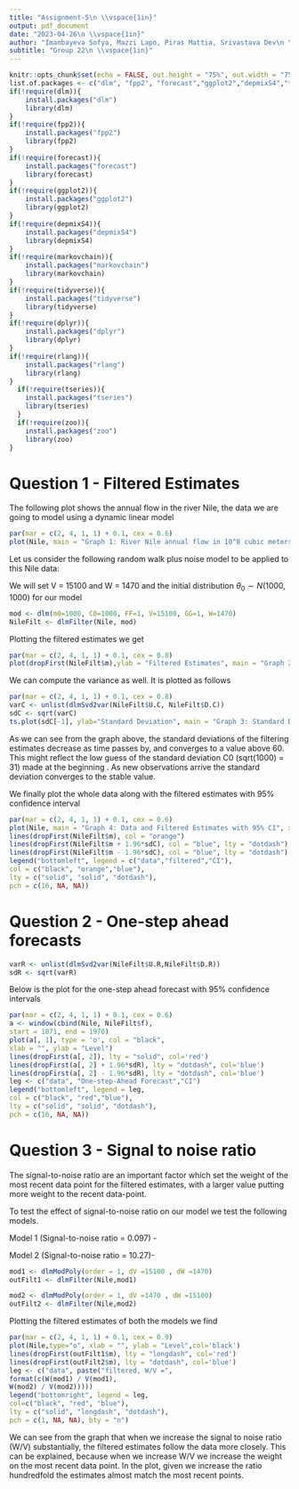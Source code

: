 ```yaml
---
title: "Assignment-5\n \\vspace{1in}"
output: pdf_document
date: "2023-04-26\n \\vspace{1in}"
author: "Imanbayeva Sofya, Mazzi Lapo, Piras Mattia, Srivastava Dev\n \\vspace{1in}"
subtitle: "Group 22\n \\vspace{1in}"
---
```

\newpage
```r
knitr::opts_chunk$set(echo = FALSE, out.height = "75%", out.width = "75%")
list.of.packages <- c("dlm", "fpp2", "forecast","ggplot2","depmixS4","tidyverse","dplyr","rlang","tseries","zoo")
if(!require(dlm)){
    install.packages("dlm")
    library(dlm)
}
if(!require(fpp2)){
    install.packages("fpp2")
    library(fpp2)
}
if(!require(forecast)){
    install.packages("forecast")
    library(forecast)
}
if(!require(ggplot2)){
    install.packages("ggplot2")
    library(ggplot2)
}
if(!require(depmixS4)){
    install.packages("depmixS4")
    library(depmixS4)
}
if(!require(markovchain)){
    install.packages("markovchain")
    library(markovchain)
}
if(!require(tidyverse)){
    install.packages("tidyverse")
    library(tidyverse)
}
if(!require(dplyr)){
    install.packages("dplyr")
    library(dplyr)
}
if(!require(rlang)){
    install.packages("rlang")
    library(rlang)
}
  if(!require(tseries)){
    install.packages("tseries")
    library(tseries)
  }
  if(!require(zoo)){
    install.packages("zoo")
    library(zoo)
}
```

# Question 1 - Filtered Estimates

The following plot shows the annual flow in the river Nile, the data we are going to model using a dynamic linear model
```r
par(mar = c(2, 4, 1, 1) + 0.1, cex = 0.6)
plot(Nile, main = "Graph 1: River Nile annual flow in 10^8 cubic meters (1871-1970)", xlab = "Time", ylab= "Water flow in 10^8 cubic meters")
```

Let us consider the following random walk plus noise model to be applied to this Nile data:
\begin{eqnarray*} 
Y_t &= \theta_t + v_t \quad    & v_t \overset{i.i.d.}\sim N(0, V)\\
\theta_t &= \theta_{t-1} + w_t \quad   & v_t \overset{i.i.d.}\sim N(0, W)
\end{eqnarray*}

We will set V = 15100 and W = 1470 and the initial distribution $\theta_0 \sim N(1000,1000)$ for our model

```r
mod <- dlm(m0=1000, C0=1000, FF=1, V=15100, GG=1, W=1470)
NileFilt <- dlmFilter(Nile, mod)
```

Plotting the filtered estimates we get

```r
par(mar = c(2, 4, 1, 1) + 0.1, cex = 0.8)
plot(dropFirst(NileFilt$m),ylab = "Filtered Estimates", main = "Graph 2: Filtered Estimates using V=15100, W=1470")
```

We can compute the variance as well. It is plotted as follows
```r
par(mar = c(2, 4, 1, 1) + 0.1, cex = 0.8)
varC <- unlist(dlmSvd2var(NileFilt$U.C, NileFilt$D.C))
sdC <- sqrt(varC)
ts.plot(sdC[-1], ylab="Standard Deviation", main = "Graph 3: Standard Deviation of the filtered estimates")
```

As we can see from the graph above, the standard deviations of the filtering estimates decrease as time passes by, and converges to a value above 60. This might reflect the low guess of the standard deviation C0 (sqrt(1000) = 31) made at the beginning . As new observations arrive the standard deviation converges to the stable value. 

We finally plot the whole data along with the filtered estimates with 95% confidence interval

```r
par(mar = c(2, 4, 1, 1) + 0.1, cex = 0.6)
plot(Nile, main = "Graph 4: Data and Filtered Estimates with 95% CI", xlab = "Time", ylab= "Water flow in 10^8 cubic meters", type = "o")
lines(dropFirst(NileFilt$m), col = "orange")
lines(dropFirst(NileFilt$m + 1.96*sdC), col = "blue", lty = "dotdash")
lines(dropFirst(NileFilt$m - 1.96*sdC), col = "blue", lty = "dotdash")
legend("bottomleft", legend = c("data","filtered","CI"),
col = c("black", "orange","blue"),
lty = c("solid", "solid", "dotdash"),
pch = c(16, NA, NA))
```


# Question 2 - One-step ahead forecasts


```r
varR <- unlist(dlmSvd2var(NileFilt$U.R,NileFilt$D.R))
sdR <- sqrt(varR)
```

Below is the plot for the one-step ahead forecast with 95% confidence intervals

```r
par(mar = c(2, 4, 1, 1) + 0.1, cex = 0.6)
a <- window(cbind(Nile, NileFilt$f),
start = 1871, end = 1970)
plot(a[, 1], type = 'o', col = "black",
xlab = "", ylab = "Level")
lines(dropFirst(a[, 2]), lty = "solid", col='red')
lines(dropFirst(a[, 2] + 1.96*sdR), lty = "dotdash", col='blue')
lines(dropFirst(a[, 2] - 1.96*sdR), lty = "dotdash", col='blue')
leg <- c("data", "One-step-Ahead Forecast","CI")
legend("bottomleft", legend = leg,
col = c("black", "red","blue"),
lty = c("solid", "solid", "dotdash"),
pch = c(16, NA, NA))
```

# Question 3 - Signal to noise ratio


The signal-to-noise ratio are an important factor which set the weight of the most recent data point for the filtered estimates, with a larger value putting more weight to the recent data-point.

To test the effect of signal-to-noise ratio on our model we test the following models.
\linebreak

Model 1 (Signal-to-noise ratio = 0.097) -
\begin{eqnarray*} 
Y_t &= \theta_t + v_t \quad    & v_t \overset{i.i.d.}\sim N(0, 15100)\\
\theta_t &= \theta_{t-1} + w_t \quad   & v_t \overset{i.i.d.}\sim N(0, 1470)
\end{eqnarray*}

Model 2 (Signal-to-noise ratio = 10.27)-
\begin{eqnarray*} 
Y_t &= \theta_t + v_t \quad    & v_t \overset{i.i.d.}\sim N(0, 1470)\\
\theta_t &= \theta_{t-1} + w_t \quad   & v_t \overset{i.i.d.}\sim N(0, 15100)
\end{eqnarray*}

```r
mod1 <- dlmModPoly(order = 1, dV =15100 , dW =1470)
outFilt1 <- dlmFilter(Nile,mod1)

mod2 <- dlmModPoly(order = 1, dV =1470 , dW =15100)
outFilt2 <- dlmFilter(Nile,mod2)
```

Plotting the filtered estimates of both the models we find
```r
par(mar = c(2, 4, 1, 1) + 0.1, cex = 0.9)
plot(Nile,type="o", xlab = "", ylab = "Level",col='black')
lines(dropFirst(outFilt1$m), lty = "longdash", col='red')
lines(dropFirst(outFilt2$m), lty = "dotdash", col='blue')
leg <- c("data", paste("filtered, W/V =",
format(c(W(mod1) / V(mod1),
W(mod2) / V(mod2)))))
legend("bottomright", legend = leg,
col=c("black", "red", "blue"),
lty = c("solid", "longdash", "dotdash"),
pch = c(1, NA, NA), bty = "n")

```
\linebreak

We can see from the graph that when we increase the signal to noise ratio (W/V) substantially, the filtered estimates follow the data more closely. This can be explained, because when we increase W/V we increase the weight on the most recent data point. In the plot, given we increase the ratio hundredfold the estimates almost match the most recent points.
